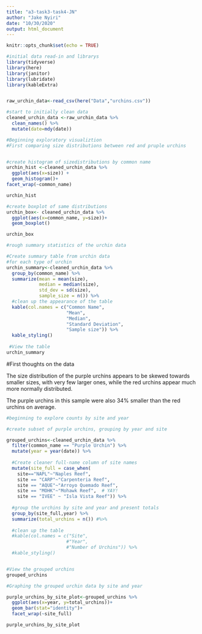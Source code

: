 ```yaml
---
title: "a3-task3-task4-JN"
author: "Jake Nyiri"
date: "10/30/2020"
output: html_document
---
```


```r
knitr::opts_chunk$set(echo = TRUE)

#initial data read-in and librarys
library(tidyverse)
library(here)
library(janitor)
library(lubridate)
library(kableExtra)


raw_urchin_data<-read_csv(here("Data","urchins.csv"))

```

```r
#start to initially clean data
cleaned_urchin_data <-raw_urchin_data %>% 
  clean_names() %>% 
  mutate(date=mdy(date))

```

```r
#Beginning exploratory visualiztion
#First comparing size distributions between red and pruple urchins


#create histogram of sizedistributions by common name
urchin_hist <-cleaned_urchin_data %>% 
  ggplot(aes(x=size)) +
  geom_histogram()+
facet_wrap(~common_name)

urchin_hist

#create boxplot of same distributions
urchin_box<- cleaned_urchin_data %>% 
  ggplot(aes(x=common_name, y=size))+
  geom_boxplot()

urchin_box

```

```r
#rough summary statistics of the urchin data

#Create summary table from urchin data
#for each type of urchin
urchin_summary<-cleaned_urchin_data %>% 
  group_by(common_name) %>% 
  summarize(mean = mean(size),
            median = median(size),
            std_dev = sd(size),
            sample_size = n()) %>% 
  #clean up the appearance of the table
  kable(col.names = c("Common Name",
                      "Mean",
                      "Median", 
                      "Standard Deviation",
                      "Sample size")) %>% 
  kable_styling()
  
 #View the table 
urchin_summary
```


#First thoughts on the data

The size distribution of the purple urchins appears to be skewed towards smaller sizes, with very few larger ones, while the red urchins appear much more normally distributed.

The purple urchins in this sample were also 34% smaller than the red urchins on average.

```r
#beginning to explore counts by site and year

#create subset of purple urchins, grouping by year and site

grouped_urchins<-cleaned_urchin_data %>% 
  filter(common_name == "Purple Urchin") %>% 
  mutate(year = year(date)) %>% 
  
  #Create cleaner full-name column of site names
  mutate(site_full = case_when(  
    site=="NAPL"~"Naples Reef",
    site == "CARP"~"Carpenteria Reef",
    site == "AQUE"~"Arroyo Quemado Reef",
    site == "MOHK"~"Mohawk Reef",  # YAY!
    site == "IVEE" ~ "Isla Vista Reef")) %>% 
  
  #group the urchins by site and year and present totals
  group_by(site_full,year) %>% 
  summarize(total_urchins = n()) #%>% 
  
  #clean up the table
  #kable(col.names = c("Site",
                      #"Year",
                      #"Number of Urchins")) %>% 
  #kable_styling()


#View the grouped urchins
grouped_urchins
```

```r
#Graphing the grouped urchin data by site and year

purple_urchins_by_site_plot<-grouped_urchins %>% 
  ggplot(aes(x=year, y=total_urchins))+
  geom_bar(stat="identity")+
  facet_wrap(~site_full)

purple_urchins_by_site_plot

```

